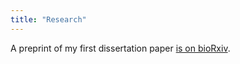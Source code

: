 ```yaml
---
title: "Research"
---
```


A preprint of my first dissertation paper [is on bioRxiv](https://www.biorxiv.org/content/10.1101/2020.09.10.285049v1).